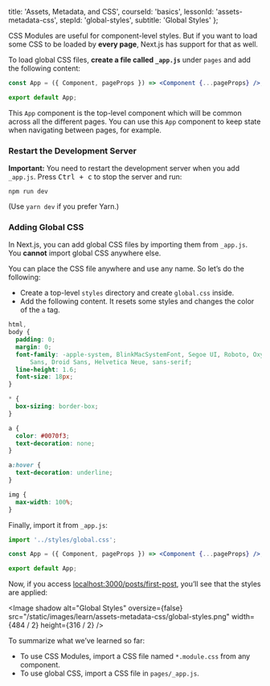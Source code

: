 
  title: 'Assets, Metadata, and CSS',
  courseId: 'basics',
  lessonId: 'assets-metadata-css',
  stepId: 'global-styles',
  subtitle: 'Global Styles'
};

CSS Modules are useful for component-level styles. But if you want to load some CSS to be loaded by **every page**, Next.js has support for that as well.

To load global CSS files, **create a file called `_app.js`** under `pages` and add the following content:

```jsx
const App = ({ Component, pageProps }) => <Component {...pageProps} />;

export default App;
```

This `App` component is the top-level component which will be common across all the different pages. You can use this `App` component to keep state when navigating between pages, for example.

### Restart the Development Server

**Important:** You need to restart the development server when you add `_app.js`. Press <kbd>Ctrl + c</kbd> to stop the server and run:

```
npm run dev
```

(Use `yarn dev` if you prefer Yarn.)

### Adding Global CSS

In Next.js, you can add global CSS files by importing them from `_app.js`. You **cannot** import global CSS anywhere else.

You can place the CSS file anywhere and use any name. So let’s do the following:

- Create a top-level `styles` directory and create `global.css` inside.
- Add the following content. It resets some styles and changes the color of the `a` tag.

```css
html,
body {
  padding: 0;
  margin: 0;
  font-family: -apple-system, BlinkMacSystemFont, Segoe UI, Roboto, Oxygen, Ubuntu, Cantarell, Fira
      Sans, Droid Sans, Helvetica Neue, sans-serif;
  line-height: 1.6;
  font-size: 18px;
}

* {
  box-sizing: border-box;
}

a {
  color: #0070f3;
  text-decoration: none;
}

a:hover {
  text-decoration: underline;
}

img {
  max-width: 100%;
}
```

Finally, import it from `_app.js`:

```jsx
import '../styles/global.css';

const App = ({ Component, pageProps }) => <Component {...pageProps} />;

export default App;
```

Now, if you access [localhost:3000/posts/first-post](http://localhost:3000/posts/first-post), you’ll see that the styles are applied:

<Image
  shadow
  alt="Global Styles"
  oversize={false}
  src="/static/images/learn/assets-metadata-css/global-styles.png"
  width={484 / 2}
  height={316 / 2}
/>

To summarize what we’ve learned so far:

- To use CSS Modules, import a CSS file named `*.module.css` from any component.
- To use global CSS, import a CSS file in `pages/_app.js`.


